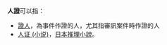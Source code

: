 '''人證'''可以指：
* [[證人|證人]]，為事件作證的人，尤其指審訊案件時作證的人
* [[人性的证明|人证 (小说)]]，[[日本|日本]][[推理小說|推理小說]]。
{{disambig|Cat=二字消歧义|R}}
